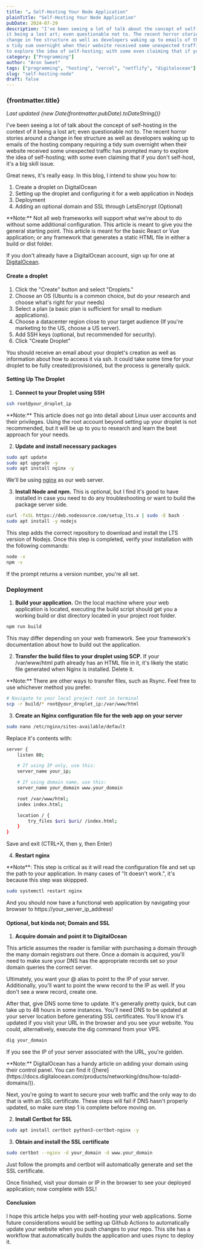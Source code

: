 ```yaml
---
title: "☁️ Self-Hosting Your Node Application"
plainTitle: "Self-Hosting Your Node Application"
pubDate: 2024-07-29
description: "I've been seeing a lot of talk about the concept of self-hosting in the context of
it being a lost art; even questionable not to. The recent horror stories around a
change in fee structure as well as developers waking up to emails of the hosting company requiring
a tidy sum overnight when their website received some unexpected traffic has prompted many
to explore the idea of self-hosting; with some even claiming that if you don't self-host, it's a big skill issue."
category: ["Programming"]
author: "Aron Sweet"
tags: ["programming", "hosting", "vercel", "netflify", "digitalocean"]
slug: "self-hosting-node"
draft: false
---
```


### {frontmatter.title}

_Last updated {new Date(frontmatter.pubDate).toDateString()}_

I've been seeing a lot of talk about the concept of self-hosting in the context of
it being a lost art; even questionable not to. The recent horror stories around a
change in fee structure as well as developers waking up to emails of the hosting company requiring
a tidy sum overnight when their website received some unexpected traffic has prompted many
to explore the idea of self-hosting; with some even claiming that if you don't self-host, it's a big skill issue.

Great news, it's really easy. In this blog, I intend to show you how to:

1. Create a droplet on DigitalOcean
2. Setting up the droplet and configuring it for a web application in Nodejs
3. Deployment
4. Adding an optional domain and SSL through LetsEncrypt (Optional)

<div class="note">
  **Note:** Not all web frameworks will support what we're about to do without
  some additional configuration. This article is meant to give you the general
  starting point. This article is meant for the basic React or Vue application;
  or any framework that generates a static HTML file in either a build or dist
  folder.
</div>

If you don't already have a DigitalOcean account, sign up for one at [DigitalOcean](https://www.digitalocean.com).

#### Create a droplet

1. Click the "Create" button and select "Droplets."
2. Choose an OS (Ubuntu is a common choice, but do your research and choose what's right for your needs)
3. Select a plan (a basic plan is sufficient for small to medium applications).
4. Choose a datacenter region close to your target audience (If you're marketing to the US, choose a US server).
5. Add SSH keys (optional, but recommended for security).
6. Click "Create Droplet"

You should receive an email about your droplet's creation as well as information about how to access it via ssh.
It could take some time for your droplet to be fully created/provisioned, but the process is generally quick.

#### Setting Up The Droplet

1. **Connect to your Droplet using SSH**

```bash
ssh root@your_droplet_ip
```

<div class="note">
  **Note:** This article does not go into detail about Linux user accounts and
  their privileges. Using the root account beyond setting up your droplet is not
  recommended, but it will be up to you to research and learn the best approach
  for your needs.
</div>

2. **Update and install necessary packages**

```bash
sudo apt update
sudo apt upgrade -y
sudo apt install nginx -y
```

We'll be using [nginx](https://nginx.org/en/) as our web server.

3. **Install Node and npm.** This is optional, but I find it's good to have installed in case you need to do any troubleshooting or want to build the package server side.

```bash
curl -fsSL https://deb.nodesource.com/setup_lts.x | sudo -E bash -
sudo apt install -y nodejs
```

This step adds the correct repository to download and install the LTS version of Nodejs. Once this step is completed, verify
your installation with the following commands:

```bash
node -v
npm -v
```

If the prompt returns a version number, you're all set.

### Deployment

1. **Build your application.** On the local machine where your web application is located, executing the build script should get you a working
   build or dist directory located in your project root folder.

```bash
npm run build
```

This may differ depending on your web framework. See your framework's documentation about how to build out the application.

2. **Transfer the build files to your droplet using SCP.** If your /var/www/html path already has an HTML file in it, it's likely the static file generated when Nginx is installed. Delete it.

<div class="note">
  **Note:** There are other ways to transfer files, such as Rsync. Feel free to
  use whichever method you prefer.
</div>

```bash
# Navigate to your local project root in terminal
scp -r build/* root@your_droplet_ip:/var/www/html
```

3. **Create an Nginx configuration file for the web app on your server**

```bash
sudo nano /etc/nginx/sites-available/default
```

Replace it's contents with:

```bash
server {
    listen 80;

    # If using IP only, use this:
    server_name your_ip;

    # If using domain name, use this:
    server_name your_domain www.your_domain

    root /var/www/html;
    index index.html;

    location / {
        try_files $uri $uri/ /index.html;
    }
}
```

Save and exit (CTRL+X, then y, then Enter)

4. **Restart nginx**

<div class="note">
  **Note**: This step is critical as it will read the configuration file and set
  up the path to your application. In many cases of "It doesn't work.", it's
  because this step was skippped.
</div>

```bash
sudo systemctl restart nginx
```

And you should now have a functional web application by navigating your browser to https://your_server_ip_address!

#### Optional, but kinda not; Domain and SSL

1. **Acquire domain and point it to DigitalOcean**

This article assumes the reader is familiar with purchasing a domain through the many domain registrars out there. Once a domain is acquired, you'll need to make sure your DNS has the appropriate records set so your domain queries the correct server.

Ultimately, you want your @ alias to point to the IP of your server. Additionally, you'll want to point the www record to the IP as well. If you don't see a www record, create one.

After that, give DNS some time to update. It's generally pretty quick, but can take up to 48 hours in some instances. You'll need DNS to be updated at your server location before generating SSL certificates. You'll know it's updated if you visit your URL in the browser and you see your website. You could, alternatively, execute the dig command from your VPS.

```bash
dig your_domain
```

If you see the IP of your server associated with the URL, you're golden.

<div class="note">
  **Note:** DigitalOcean has a handy article on adding your domain using their
  control panel. You can find it
  ([here](https://docs.digitalocean.com/products/networking/dns/how-to/add-domains/)).
</div>

Next, you're going to want to secure your web traffic and the only way to do that is with an SSL certificate. These steps will fail if DNS hasn't properly updated, so make sure step 1 is complete before moving on.

2. **Install Certbot for SSL**

```bash
sudo apt install certbot python3-certbot-nginx -y
```

3. **Obtain and install the SSL certificate**

```bash
sudo certbot --nginx -d your_domain -d www.your_domain
```

Just follow the prompts and certbot will automatically generate and set the SSL certificate.

Once finished, visit your domain or IP in the browser to see your deployed application; now complete with SSL!

#### Conclusion

I hope this article helps you with self-hosting your web applications. Some future considerations would be setting up Github Actions to automatically update your website when you push changes to your repo. This site has a workflow that automatically builds the application and uses rsync to deploy it.

